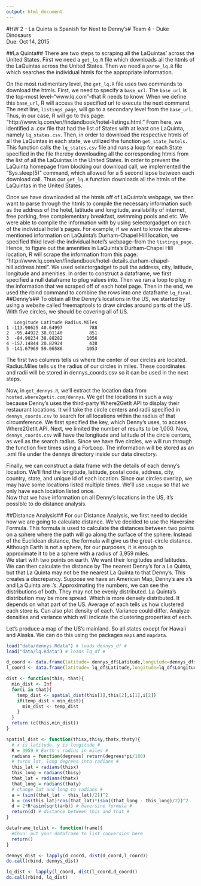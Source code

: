 ```yaml
---
output: html_document
---
```

#HW 2 - La Quinta is Spanish for Next to Denny's#
Team 4 - Duke Dinosaurs    
Due: Oct 14, 2015  

##La Quinta##
There are two steps to scraping all the LaQuintas' across the United States. First we need a `get_lq.R` file which downloads all the htmls of the LaQuintas across the United States. Then we need a `parse_lq.R` file which searches the individual htmls for the appropriate information. 

On the most rudimentary level, the `get_lq.R` file uses two commands to download the htmls. First, we need to specify a `base_url`. The `base_url` is the top-most level--"www.lq.com"--that R needs to know. When we define this `base_url`, R will access the specified url to execute the next command. The next line, `listings_page`, will go to a secondary level from the `base_url`. Thus, in our case, R will go to this page: "http://www.lq.com/en/findandbook/hotel-listings.html." From here, we identified a .csv file that had the list of States with at least one LaQuinta, namely `lq_states.csv`. Then, in order to download the respective htmls of all the LaQuintas in each state, we utilized the function `get_state_hotels.` This function calls the `lq_states.csv` file and runs a loop for each State specified in the file thereby downloading all the corresponding htmls from the list of all the LaQuintas in the United States.  In order to prevent the LaQuinta homepage from blocking our download call, we implemented the "Sys.sleep(5)" command, which allowed for a 5 second lapse between each download call. Thus our `get_lq.R` function downloads all the htmls of the LaQuintas in the United States. 

Once we have downloaded all the htmls off of LaQuinta's webpage, we then want to parse through the htmls to compile the necessary information such as the address of the hotel, latitude and longitude, availability of internet, free parking, free complementary breakfast, swimming pools and etc. We were able to compile the information with by using selectorgadget on each of the individual hotel's pages. For example, if we want to know the above-mentioned information on LaQuinta's Durham-Chapel Hill location, we specified third level--the individual hotel's webpage--from the `listings_page`. Hence, to figure out the amenities in LaQuinta's Durham-Chapel Hill location, R will scrape the information from this page: "http://www.lq.com/en/findandbook/hotel-details.durham-chapel-hill.address.html". We used selectorgadget to pull the address, city, latitude, longitude and amenities. In order to construct a dataframe, we first specified a null dataframe to plug values into. Then we ran a loop to plug in the information that we scraped off of each hotel page. Then in the end, we used the rbind command to combine the rows into one dataframe `lq_final`.    
##Denny's##
To obtain all the Denny's locations in the US, we started by using a website called freemaptools to draw circles around parts of the US. With five circles, we should be covering all of US.
  
```
   Longitude Latitude Radius.Miles
1 -113.90625 40.64997          788
2  -95.44922 38.01140          851
3  -84.90234 38.88282         1056
4 -157.14844 20.82924          438
5 -141.67969 59.06586         1053
```
The first two columns tells us where the center of our circles are located. Radius.Miles tells us the radius of our circles in miles. These coordinates and radii will be stored in dennys_coords.csv so it can be used in the next steps.   
   
Now, in `get_dennys.R`, we'll extract the location data from `hosted.where2getit.com/dennys`. We get the locations in such a way because Denny's uses the third-party Where2GetIt API to display their restaurant locations. It will take the circle centers and radii specified in `dennys_coords.csv` to search for all locations within the radius of that circumference. We first specified the key, which Denny's uses, to access Where2GetIt API. Next, we limited the number of results to be 1,000. Now, `dennys_coords.csv` will have the longitude and latitude of the circle centers, as well as the search radius. Since we have five circles, we will run through the function five times using a ForLoop. The information will be stored as an .xml file under the dennys directory inside our data directory.    
   
Finally, we can construct a data frame with the details of each denny's location. We'll find the longitude, latitude, postal code, address, city, country, state, and unique id of each location. Since our circles overlap, we may have some locations listed multiple times. We'll use `unique` so that we only have each location listed once.    
Now that we have information on all Denny's locations in the US, it's possible to do distance analysis.    

##Distance Analysis##
For our Distance Analysis, we first need to decide how we are going to calculate distance. We've decided to use the Haversine Formula. This formula is used to calculate the distances between two points on a sphere where the path will go along the surface of the sphere. Instead of the Euclidean distance, the formula will give us the great-circle distance. Although Earth is not a sphere, for our purposes, it is enough to approximate it to be a sphere with a radius of 3,959 miles.    
We start with two points on earth. We want their longitudes and latitudes. We can then calculate the distance by 
The nearest Denny's for a La Quinta, but that La Quinta may not be the nearest La Quinta to that Denny's. This creates a discrepancy. Suppose we have an American Map, Denny's are x's and La Quinta are .'s. Approximating the numbers, we can see the distributions of both. They may not be evenly distributed. La Quinta's distribution may be more spread. Which is more densely distributed. It depends on what part of the US. Average of each tells us how clustered each store is. Can also plot density of each. Variance could differ. Analyze densities and variance which will indicate the clustering properties of each. 

Let's produce a map of the US's mainland. So all states except for Hawaii and Alaska. We can do this using the packages `maps` and `mapdata`. 
```r

load("data/dennys.Rdata") # loads dennys_df #
load("data/lq.Rdata") # loads lq_df #

d_coord <- data.frame(latitude= dennys_df$Latitude,longitude=dennys_df$Longitude) %>% dataframe_tolist()
l_coord <- data.frame(latitude= lq_df$Latitude,longitude=lq_df$Longitude)  %>% dataframe_tolist()

dist <- function(this, that){
  min_dist <- Inf
  for(i in that){
    temp_dist <- spatial_dist(this[1],this[2],i[1],i[2])
    if(temp_dist < min_dist){
      min_dist <- temp_dist
    }
  }
  return (c(this,min_dist))
}

spatial_dist <- function(thisx,thisy,thatx,thaty){
  # x is latitude, y is longitude #
  R = 3959 # Earth's radius in miles #
  radians = function(degrees) return(degrees*pi/180)
  # turns lat, long degrees into radians #
  this_lat = radians(thisx)
  this_long = radians(thisy)
  that_lat = radians(thatx)
  that_long = radians(thaty)
  # change lat and long to radians #
  a = (sin((that_lat - this_lat)/2))^2
  b = cos(this_lat)*cos(that_lat)*(sin((that_long - this_long)/2))^2
  d = 2*R*asin(sqrt(a+b)) # haversine formula #
  return(d) # distance between this and that #
}

dataframe_tolist <- function(frame){
  #Chun: put your dataframe to list conversion here
  return()
}

dennys_dist <- lapply(d_coord, dist(d_coord,l_coord))
do.call(rbind, dennys_dist)

lq_dist <- lapply(l_coord, dist(l_coord,d_coord))
do.call(rbind, lq_dist)


```

